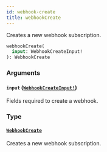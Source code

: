 ```yaml
---
id: webhook-create
title: webhookCreate
---
```


Creates a new webhook subscription.

```graphql
webhookCreate(
  input: WebhookCreateInput!
): WebhookCreate

```

### Arguments

#### `input` ([`WebhookCreateInput!`](../../../developer/api-reference/inputs/webhook-create-input))

Fields required to create a webhook.

### Type

#### [`WebhookCreate`](../../../developer/api-reference/objects/webhook-create)

Creates a new webhook subscription.
